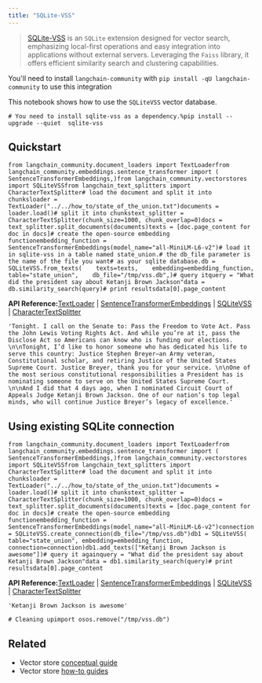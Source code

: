 ```yaml
---
title: "SQLite-VSS"
---
```


> [SQLite-VSS](https://alexgarcia.xyz/sqlite-vss/) is an `SQLite` extension designed for vector search, emphasizing local-first operations and easy integration into applications without external servers. Leveraging the `Faiss` library, it offers efficient similarity search and clustering capabilities.

You'll need to install `langchain-community` with `pip install -qU langchain-community` to use this integration

This notebook shows how to use the `SQLiteVSS` vector database.

```
# You need to install sqlite-vss as a dependency.%pip install --upgrade --quiet  sqlite-vss
```

## Quickstart

```
from langchain_community.document_loaders import TextLoaderfrom langchain_community.embeddings.sentence_transformer import (    SentenceTransformerEmbeddings,)from langchain_community.vectorstores import SQLiteVSSfrom langchain_text_splitters import CharacterTextSplitter# load the document and split it into chunksloader = TextLoader("../../how_to/state_of_the_union.txt")documents = loader.load()# split it into chunkstext_splitter = CharacterTextSplitter(chunk_size=1000, chunk_overlap=0)docs = text_splitter.split_documents(documents)texts = [doc.page_content for doc in docs]# create the open-source embedding functionembedding_function = SentenceTransformerEmbeddings(model_name="all-MiniLM-L6-v2")# load it in sqlite-vss in a table named state_union.# the db_file parameter is the name of the file you want# as your sqlite database.db = SQLiteVSS.from_texts(    texts=texts,    embedding=embedding_function,    table="state_union",    db_file="/tmp/vss.db",)# query itquery = "What did the president say about Ketanji Brown Jackson"data = db.similarity_search(query)# print resultsdata[0].page_content
```

**API Reference:**[TextLoader](https://python.langchain.com/api_reference/community/document_loaders/langchain_community.document_loaders.text.TextLoader.html) | [SentenceTransformerEmbeddings](https://python.langchain.com/api_reference/community/embeddings/langchain_community.embeddings.huggingface.SentenceTransformerEmbeddings.html) | [SQLiteVSS](https://python.langchain.com/api_reference/community/vectorstores/langchain_community.vectorstores.sqlitevss.SQLiteVSS.html) | [CharacterTextSplitter](https://python.langchain.com/api_reference/text_splitters/character/langchain_text_splitters.character.CharacterTextSplitter.html)

```
'Tonight. I call on the Senate to: Pass the Freedom to Vote Act. Pass the John Lewis Voting Rights Act. And while you’re at it, pass the Disclose Act so Americans can know who is funding our elections. \n\nTonight, I’d like to honor someone who has dedicated his life to serve this country: Justice Stephen Breyer—an Army veteran, Constitutional scholar, and retiring Justice of the United States Supreme Court. Justice Breyer, thank you for your service. \n\nOne of the most serious constitutional responsibilities a President has is nominating someone to serve on the United States Supreme Court. \n\nAnd I did that 4 days ago, when I nominated Circuit Court of Appeals Judge Ketanji Brown Jackson. One of our nation’s top legal minds, who will continue Justice Breyer’s legacy of excellence.'
```

## Using existing SQLite connection

```
from langchain_community.document_loaders import TextLoaderfrom langchain_community.embeddings.sentence_transformer import (    SentenceTransformerEmbeddings,)from langchain_community.vectorstores import SQLiteVSSfrom langchain_text_splitters import CharacterTextSplitter# load the document and split it into chunksloader = TextLoader("../../how_to/state_of_the_union.txt")documents = loader.load()# split it into chunkstext_splitter = CharacterTextSplitter(chunk_size=1000, chunk_overlap=0)docs = text_splitter.split_documents(documents)texts = [doc.page_content for doc in docs]# create the open-source embedding functionembedding_function = SentenceTransformerEmbeddings(model_name="all-MiniLM-L6-v2")connection = SQLiteVSS.create_connection(db_file="/tmp/vss.db")db1 = SQLiteVSS(    table="state_union", embedding=embedding_function, connection=connection)db1.add_texts(["Ketanji Brown Jackson is awesome"])# query it againquery = "What did the president say about Ketanji Brown Jackson"data = db1.similarity_search(query)# print resultsdata[0].page_content
```

**API Reference:**[TextLoader](https://python.langchain.com/api_reference/community/document_loaders/langchain_community.document_loaders.text.TextLoader.html) | [SentenceTransformerEmbeddings](https://python.langchain.com/api_reference/community/embeddings/langchain_community.embeddings.huggingface.SentenceTransformerEmbeddings.html) | [SQLiteVSS](https://python.langchain.com/api_reference/community/vectorstores/langchain_community.vectorstores.sqlitevss.SQLiteVSS.html) | [CharacterTextSplitter](https://python.langchain.com/api_reference/text_splitters/character/langchain_text_splitters.character.CharacterTextSplitter.html)

```
'Ketanji Brown Jackson is awesome'
```

```
# Cleaning upimport osos.remove("/tmp/vss.db")
```

## Related

* Vector store [conceptual guide](/oss/concepts/vectorstores)
* Vector store [how-to guides](/oss/how_to/#vector-stores)
